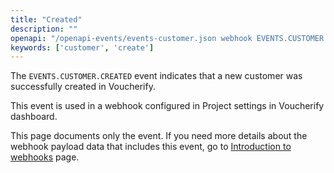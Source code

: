 ```yaml
---
title: "Created"
description: ""
openapi: "/openapi-events/events-customer.json webhook EVENTS.CUSTOMER.CREATED"
keywords: ['customer', 'create']
---
```


The `EVENTS.CUSTOMER.CREATED` event indicates that a new customer was successfully created in Voucherify.

This event is used in a webhook configured in Project settings in Voucherify dashboard.

<Note>This page documents only the event. If you need more details about the webhook payload data that includes this event, go to [Introduction to webhooks](/api-reference/introduction-to-webhooks "Introduction to webhooks v2024-01-01") page.</Note>